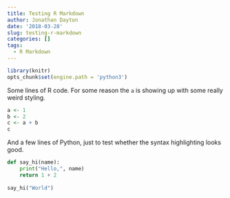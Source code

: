 ```yaml
---
title: Testing R Markdown
author: Jonathan Dayton
date: '2018-03-28'
slug: testing-r-markdown
categories: []
tags:
  - R Markdown
---
```


```r
library(knitr)
opts_chunk$set(engine.path = 'python3')
```

Some lines of R code.  For some reason the `a` is showing up with some really weird styling.

```r
a <- 1
b <- 2
c <- a + b
c
```

And a few lines of Python, just to test whether the syntax highlighting looks good. 

```python
def say_hi(name):
    print("Hello,", name)
    return 1 + 2
    
say_hi("World")
```